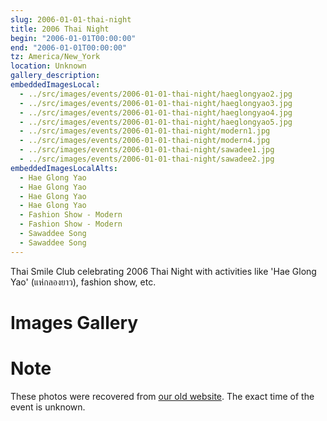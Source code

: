 ```yaml
---
slug: 2006-01-01-thai-night
title: 2006 Thai Night
begin: "2006-01-01T00:00:00"
end: "2006-01-01T00:00:00"
tz: America/New_York
location: Unknown
gallery_description:
embeddedImagesLocal:
  - ../src/images/events/2006-01-01-thai-night/haeglongyao2.jpg
  - ../src/images/events/2006-01-01-thai-night/haeglongyao3.jpg
  - ../src/images/events/2006-01-01-thai-night/haeglongyao4.jpg
  - ../src/images/events/2006-01-01-thai-night/haeglongyao5.jpg
  - ../src/images/events/2006-01-01-thai-night/modern1.jpg
  - ../src/images/events/2006-01-01-thai-night/modern4.jpg
  - ../src/images/events/2006-01-01-thai-night/sawadee1.jpg
  - ../src/images/events/2006-01-01-thai-night/sawadee2.jpg
embeddedImagesLocalAlts:
  - Hae Glong Yao
  - Hae Glong Yao
  - Hae Glong Yao
  - Hae Glong Yao
  - Fashion Show - Modern
  - Fashion Show - Modern
  - Sawaddee Song
  - Sawaddee Song
---
```


Thai Smile Club celebrating 2006 Thai Night with activities like 'Hae Glong Yao' (แห่กลองยาว),
fashion show, etc.

# Images Gallery

<Carousel />

# Note

These photos were recovered from [our old website](https://web.archive.org/web/20240319040242/https://www.ohio.edu/orgs/tsc/). The exact time of the event is unknown.
